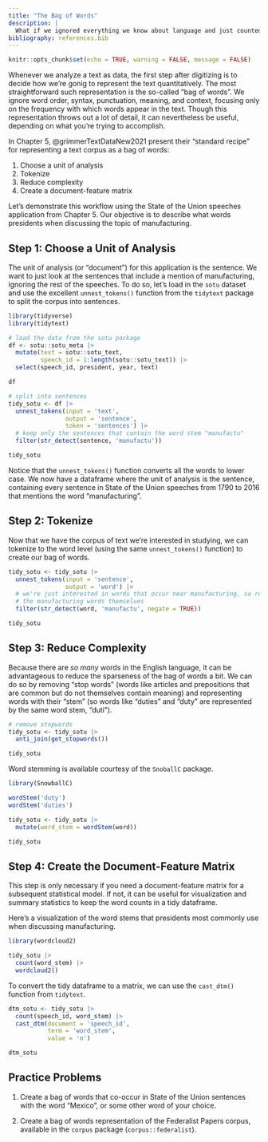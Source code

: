 ```yaml
---
title: "The Bag of Words"
description: |
  What if we ignored everything we know about language and just counted the words? Would that get us anywhere?
bibliography: references.bib
---
```


```r
knitr::opts_chunk$set(echo = TRUE, warning = FALSE, message = FALSE)
```

Whenever we analyze a text as data, the first step after digitizing is to decide how we're gonig to represent the text quantitatively. The most straightforward such representation is the so-called "bag of words". We ignore word order, syntax, punctuation, meaning, and context, focusing only on the frequency with which words appear in the text. Though this representation throws out a lot of detail, it can nevertheless be useful, depending on what you're trying to accomplish.

In Chapter 5, @grimmerTextDataNew2021 present their "standard recipe" for representing a text corpus as a bag of words:

1. Choose a unit of analysis
2. Tokenize
3. Reduce complexity
4. Create a document-feature matrix

Let's demonstrate this workflow using the State of the Union speeches application from Chapter 5. Our objective is to describe what words presidents when discussing the topic of manufacturing.

## Step 1: Choose a Unit of Analysis

The unit of analysis (or "document") for this application is the sentence. We want to just look at the sentences that include a mention of manufacturing, ignoring the rest of the speeches. To do so, let's load in the `sotu` dataset and use the excellent `unnest_tokens()` function from the `tidytext` package to split the corpus into sentences.

```r
library(tidyverse)
library(tidytext)

# load the data from the sotu package
df <- sotu::sotu_meta |> 
  mutate(text = sotu::sotu_text,
         speech_id = 1:length(sotu::sotu_text)) |> 
  select(speech_id, president, year, text)

df

# split into sentences
tidy_sotu <- df |> 
  unnest_tokens(input = 'text',
                output = 'sentence',
                token = 'sentences') |> 
  # keep only the sentences that contain the word stem "manufactu"
  filter(str_detect(sentence, 'manufactu'))

tidy_sotu
```

Notice that the `unnest_tokens()` function converts all the words to lower case. We now have a dataframe where the unit of analysis is the sentence, containing every sentence in State of the Union speeches from 1790 to 2016 that mentions the word "manufacturing".

## Step 2: Tokenize

Now that we have the corpus of text we're interested in studying, we can tokenize to the word level (using the same `unnest_tokens()` function) to create our bag of words.

```r
tidy_sotu <- tidy_sotu |> 
  unnest_tokens(input = 'sentence',
                output = 'word') |> 
  # we're just interested in words that occur near manufacturing, so remove
  # the manufacturing words themselves
  filter(str_detect(word, 'manufactu', negate = TRUE))

tidy_sotu
```

## Step 3: Reduce Complexity

Because there are *so many* words in the English language, it can be advantageous to reduce the sparseness of the bag of words a bit. We can do so by removing "stop words" (words like articles and prepositions that are common but do not themselves contain meaning) and representing words with their "stem" (so words like "duties" and "duty" are represented by the same word stem, "duti").

```r
# remove stopwords
tidy_sotu <- tidy_sotu |> 
  anti_join(get_stopwords())

tidy_sotu
```

Word stemming is available courtesy of the `SnoballC` package.

```r
library(SnowballC)

wordStem('duty')
wordStem('duties')

tidy_sotu <- tidy_sotu |> 
  mutate(word_stem = wordStem(word))

tidy_sotu
```

## Step 4: Create the Document-Feature Matrix

This step is only necessary if you need a document-feature matrix for a subsequent statistical model. If not, it can be useful for visualization and summary statistics to keep the word counts in a tidy dataframe.

Here's a visualization of the word stems that presidents most commonly use when discussing manufacturing.

```r
library(wordcloud2)

tidy_sotu |> 
  count(word_stem) |> 
  wordcloud2()
```

To convert the tidy dataframe to a matrix, we can use the `cast_dtm()` function from `tidytext`.

```r
dtm_sotu <- tidy_sotu |> 
  count(speech_id, word_stem) |> 
  cast_dtm(document = 'speech_id',
           term = 'word_stem',
           value = 'n')

dtm_sotu
```

## Practice Problems

1. Create a bag of words that co-occur in State of the Union sentences with the word "Mexico", or some other word of your choice.

2. Create a bag of words representation of the Federalist Papers corpus, available in the `corpus` package (`corpus::federalist`).
